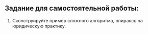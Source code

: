 ## Задание для самостоятельной работы:

1. Сконструируйте пример сложного алгоритма, опираясь на юридическую практику.
